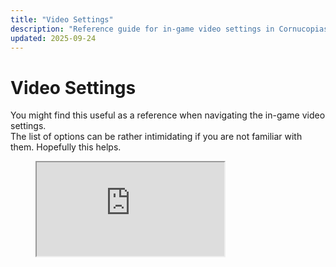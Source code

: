 ```yaml
---
title: "Video Settings"
description: "Reference guide for in-game video settings in Cornucopias."
updated: 2025-09-24
---
```


# Video Settings

You might find this useful as a reference when navigating the in-game video settings.  
The list of options can be rather intimidating if you are not familiar with them. Hopefully this helps.

<figure className="img-center my-6">
  <iframe
    className="w-full aspect-video rounded-xl border border-white/10"
    src="https://www.youtube.com/embed/ICa8ZvYv-Qs"
    title="Cornucopias Video Settings Walkthrough"
    loading="lazy"
    allow="accelerometer; autoplay; clipboard-write; encrypted-media; gyroscope; picture-in-picture; web-share"
    allowFullScreen/>
  <figcaption className="mt-2 text-sm text-white/70">
    Scruffy walks you through the video settings in the game.
  </figcaption>
</figure>

</br>

## Definitions

<div className="grid md:grid-cols-2 gap-4">
  <details className="rounded-xl border border-white/10 bg-zinc-900/60 p-4 open:bg-zinc-900/80 transition">
    <summary className="cursor-pointer text-lg font-semibold">FPS - Frames per second</summary>
    <div className="mt-3 text-sm leading-relaxed">
      This determines how smooth your gameplay looks and feels. Higher FPS equals smoother play.
      Lower settings often boost FPS, but they can reduce visual quality-balance is key.
    </div>
  </details>

  <details className="rounded-xl border border-white/10 bg-zinc-900/60 p-4 open:bg-zinc-900/80 transition">
    <summary className="cursor-pointer text-lg font-semibold">VRAM - Virtual RAM</summary>
    <div className="mt-3 text-sm leading-relaxed">
      That’s your GPU’s memory, and it’s shown in the bottom-right corner of the settings menu.
      It’s an estimate and may not always be exact.
      <div className="mt-2 rounded-lg border border-white/10 bg-zinc-800/60 p-3">
        <b>Tip:</b> Press <kbd>Windows</kbd> + <kbd>G</kbd> for the Windows Game Bar to track FPS/VRAM in real time,
        or use third-party tools like <i>MSI Afterburner</i> for more detail.
      </div>
    </div>
  </details>
</div>

</br>

## Settings (Tap to expand)

<div className="space-y-3">

  <details className="rounded-xl border border-white/10 bg-zinc-900/60 p-4 open:bg-zinc-900/80 transition">
    <summary className="cursor-pointer flex items-center justify-between">
      <span className="text-base md:text-lg font-semibold">Window Mode</span>
      <span className="ml-3 inline-flex items-center rounded-full px-2 py-1 text-xs bg-amber-500/20 text-amber-300 border border-amber-500/30">Impact: Average</span>
    </summary>
    <div className="mt-3 text-sm leading-relaxed">
      Fullscreen, Windowed, or Windowed Fullscreen. Fullscreen usually gives better quality while
      Windowed Fullscreen may give better performance.
    </div>
  </details>

  <details className="rounded-xl border border-white/10 bg-zinc-900/60 p-4 open:bg-zinc-900/80 transition">
    <summary className="cursor-pointer flex items-center justify-between">
      <span className="text-base md:text-lg font-semibold">Resolution</span>
      <span className="ml-3 inline-flex items-center rounded-full px-2 py-1 text-xs bg-red-500/20 text-red-300 border border-red-500/30">Impact: High</span>
    </summary>
    <div className="mt-3 text-sm leading-relaxed">
      Lowering resolution boosts FPS, but can reduce sharpness and clarity.
    </div>
  </details>

  <details className="rounded-xl border border-white/10 bg-zinc-900/60 p-4 open:bg-zinc-900/80 transition">
    <summary className="cursor-pointer flex items-center justify-between">
      <span className="text-base md:text-lg font-semibold">VSync</span>
      <span className="ml-3 inline-flex items-center rounded-full px-2 py-1 text-xs bg-amber-500/20 text-amber-300 border border-amber-500/30">Impact: Average</span>
    </summary>
    <div className="mt-3 text-sm leading-relaxed">
      Prevents screen tearing but can increase input lag. Turning it off can help FPS.
    </div>
  </details>

  <details className="rounded-xl border border-white/10 bg-zinc-900/60 p-4 open:bg-zinc-900/80 transition">
    <summary className="cursor-pointer flex items-center justify-between">
      <span className="text-base md:text-lg font-semibold">FPS Limit</span>
      <span className="ml-3 inline-flex items-center rounded-full px-2 py-1 text-xs bg-sky-500/20 text-sky-300 border border-sky-500/30">Impact: Minimum</span>
    </summary>
    <div className="mt-3 text-sm leading-relaxed">
      Capping frames can reduce heat and power draw (handy for laptops).
    </div>
  </details>

  <details className="rounded-xl border border-white/10 bg-zinc-900/60 p-4 open:bg-zinc-900/80 transition">
    <summary className="cursor-pointer flex items-center justify-between">
      <span className="text-base md:text-lg font-semibold">Hardware Lumen</span>
      <span className="ml-3 inline-flex items-center rounded-full px-2 py-1 text-xs bg-red-500/20 text-red-300 border border-red-500/30">Impact: High</span>
    </summary>
    <div className="mt-3 text-sm leading-relaxed">
      Disabling Lumen can dramatically improve performance on many systems.
    </div>
  </details>

  <details className="rounded-xl border border-white/10 bg-zinc-900/60 p-4 open:bg-zinc-900/80 transition">
    <summary className="cursor-pointer flex items-center justify-between">
      <span className="text-base md:text-lg font-semibold">Presets</span>
      <span className="ml-3 inline-flex items-center rounded-full px-2 py-1 text-xs bg-zinc-500/20 text-zinc-200 border border-zinc-500/30">Impact: Varies</span>
    </summary>
    <div className="mt-3 text-sm leading-relaxed">
      Low, Medium, High, Epic - a quick way to adjust everything at once.
    </div>
  </details>

  <details className="rounded-xl border border-white/10 bg-zinc-900/60 p-4 open:bg-zinc-900/80 transition">
    <summary className="cursor-pointer flex items-center justify-between">
      <span className="text-base md:text-lg font-semibold">Resolution Scale</span>
      <span className="ml-3 inline-flex items-center rounded-full px-2 py-1 text-xs bg-red-500/20 text-red-300 border border-red-500/30">Impact: High</span>
    </summary>
    <div className="mt-3 text-sm leading-relaxed">
      Reduces internal rendering resolution - one of the most effective ways to increase FPS.
    </div>
  </details>

  <details className="rounded-xl border border-white/10 bg-zinc-900/60 p-4 open:bg-zinc-900/80 transition">
    <summary className="cursor-pointer flex items-center justify-between">
      <span className="text-base md:text-lg font-semibold">Anti-Aliasing</span>
      <span className="ml-3 inline-flex items-center rounded-full px-2 py-1 text-xs bg-amber-500/20 text-amber-300 border border-amber-500/30">Impact: Average</span>
    </summary>
    <div className="mt-3 text-sm leading-relaxed">
      Smooths out jagged edges. Lowering this can provide a decent FPS boost.
    </div>
  </details>

  <details className="rounded-xl border border-white/10 bg-zinc-900/60 p-4 open:bg-zinc-900/80 transition">
    <summary className="cursor-pointer flex items-center justify-between">
      <span className="text-base md:text-lg font-semibold">Post Processing</span>
      <span className="ml-3 inline-flex items-center rounded-full px-2 py-1 text-xs bg-amber-500/20 text-amber-300 border border-amber-500/30">Impact: Average</span>
    </summary>
    <div className="mt-3 text-sm leading-relaxed">
      Includes bloom and blur effects. Lowering these can improve FPS.
    </div>
  </details>

  <details className="rounded-xl border border-white/10 bg-zinc-900/60 p-4 open:bg-zinc-900/80 transition">
    <summary className="cursor-pointer flex items-center justify-between">
      <span className="text-base md:text-lg font-semibold">Shadow Quality</span>
      <span className="ml-3 inline-flex items-center rounded-full px-2 py-1 text-xs bg-red-500/20 text-red-300 border border-red-500/30">Impact: High</span>
    </summary>
    <div className="mt-3 text-sm leading-relaxed">
      Very demanding. Lowering shadows can give a strong performance boost.
    </div>
  </details>

  <details className="rounded-xl border border-white/10 bg-zinc-900/60 p-4 open:bg-zinc-900/80 transition">
    <summary className="cursor-pointer flex items-center justify-between">
      <span className="text-base md:text-lg font-semibold">Global Illumination</span>
      <span className="ml-3 inline-flex items-center rounded-full px-2 py-1 text-xs bg-red-500/20 text-red-300 border border-red-500/30">Impact: High</span>
    </summary>
    <div className="mt-3 text-sm leading-relaxed">
      Controls how light bounces in the environment. Beautiful, but resource-intensive.
    </div>
  </details>

  <details className="rounded-xl border border-white/10 bg-zinc-900/60 p-4 open:bg-zinc-900/80 transition">
    <summary className="cursor-pointer flex items-center justify-between">
      <span className="text-base md:text-lg font-semibold">Reflections</span>
      <span className="ml-3 inline-flex items-center rounded-full px-2 py-1 text-xs bg-red-500/20 text-red-300 border border-red-500/30">Impact: High</span>
    </summary>
    <div className="mt-3 text-sm leading-relaxed">
      Lowering reflections can provide a noticeable FPS improvement.
    </div>
  </details>

  <details className="rounded-xl border border-white/10 bg-zinc-900/60 p-4 open:bg-zinc-900/80 transition">
    <summary className="cursor-pointer flex items-center justify-between">
      <span className="text-base md:text-lg font-semibold">Texture Quality</span>
      <span className="ml-3 inline-flex items-center rounded-full px-2 py-1 text-xs bg-amber-500/20 text-amber-300 border border-amber-500/30">Impact: Average</span>
    </summary>
    <div className="mt-3 text-sm leading-relaxed">
      Tied to your GPU’s VRAM. Lower if you notice stuttering.
    </div>
  </details>

  <details className="rounded-xl border border-white/10 bg-zinc-900/60 p-4 open:bg-zinc-900/80 transition">
    <summary className="cursor-pointer flex items-center justify-between">
      <span className="text-base md:text-lg font-semibold">Visual Effects</span>
      <span className="ml-3 inline-flex items-center rounded-full px-2 py-1 text-xs bg-amber-500/20 text-amber-300 border border-amber-500/30">Impact: Average</span>
    </summary>
    <div className="mt-3 text-sm leading-relaxed">
      Reducing these can make busy scenes run more smoothly.
    </div>
  </details>

  <details className="rounded-xl border border-white/10 bg-zinc-900/60 p-4 open:bg-zinc-900/80 transition">
    <summary className="cursor-pointer flex items-center justify-between">
      <span className="text-base md:text-lg font-semibold">Foliage</span>
      <span className="ml-3 inline-flex items-center rounded-full px-2 py-1 text-xs bg-amber-500/20 text-amber-300 border border-amber-500/30">Impact: Average</span>
    </summary>
    <div className="mt-3 text-sm leading-relaxed">
      Controls grass and trees. Lower settings can help performance in outdoor areas.
    </div>
  </details>

  <details className="rounded-xl border border-white/10 bg-zinc-900/60 p-4 open:bg-zinc-900/80 transition">
    <summary className="cursor-pointer flex items-center justify-between">
      <span className="text-base md:text-lg font-semibold">Shading</span>
      <span className="ml-3 inline-flex items-center rounded-full px-2 py-1 text-xs bg-red-500/20 text-red-300 border border-red-500/30">Impact: High</span>
    </summary>
    <div className="mt-3 text-sm leading-relaxed">
      Affects realism of lighting and materials. Lowering it improves performance significantly.
    </div>
  </details>

</div>
